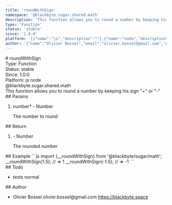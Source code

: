 ```yaml
---
title: 'roundWithSign'
namespace: '@blackbyte.sugar.shared.math'
description: 'This function allows you to round a number by keeping his sign &quot;+&quot; or &quot;-&quot;'
type: 'Function'
status: 'stable'
since: '1.0.0'
platform: '[{"name":"js","description":""},{"name":"node","description":""}]'
author: '{"name":"Olivier Bossel","email":"olivier.bossel@gmail.com","url":"https://blackbyte.space"}'
---
```


<div class="docmap-mdx">
  # roundWithSign
  <div class="_metas">
    <div class="_type">
      <span class="_type-label">Type:</span>
      <span class="_type-value">Function</span>
    </div>
    <div class="_status">
      <span class="_status-label">Status:</span>
      <span class="_status-value -stable">stable</span>
    </div>
    <div class="_since">
      <span class="_since-label">Since:</span>
      <span class="_since-value">1.0.0</span>
    </div>
    <div class="_platform">
      <span class="_platform-label">Platform:</span>
      <span class="_platform-value -js">js</span>
      <span class="_platform-value -node">node</span>
    </div>
  </div>
  <div class="_namespace">@blackbyte.sugar.shared.math</div>
  <div class="_description typo-lead typo-format">
    This function allows you to round a number by keeping his sign &quot;+&quot;
    or &quot;-&quot;
  </div>
  <div class="_params">
    ## Params
    <ol class="_list">
      <li class="_item">
        <span class="_name">
          number<span class="_required">*</span>
        </span>
        <span class="_default">-</span> <span class="_type">Number</span>
        <p class="_description">The number to round</p>
      </li>
    </ol>
  </div>
  <div class="_return">
    ## Return
    <ol class="_list">
      <li class="_item">
        <span class="_default">-</span>
        <span class="_type">Number</span>
        <p class="_description">The rounded number</p>
      </li>
    </ol>
  </div>
  <div class="_examples">
    ## Example ```js import {__roundWithSign} from '@blackbyte/sugar/math';
    __roundWithSign(1.5); // => 1 __roundWithSign(-1.5); // => -1 ```
  </div>
  <div class="_todo">
    ## Todo
    <ul class="_list">
      <li class="_item">
        <span class="_description">tests</span>
        <span class="_priority -normal">normal</span>
      </li>
    </ul>
  </div>
  <div class="_author">
    ## Author
    <ul class="_list">
      <li class="_item">
        <span class="_name">Olivier Bossel</span>
        <span class="_email">olivier.bossel@gmail.com</span>
        <a href="https://blackbyte.space" target="_blank" class="_url">
          https://blackbyte.space
        </a>
      </li>
    </ul>
  </div>
</div>
